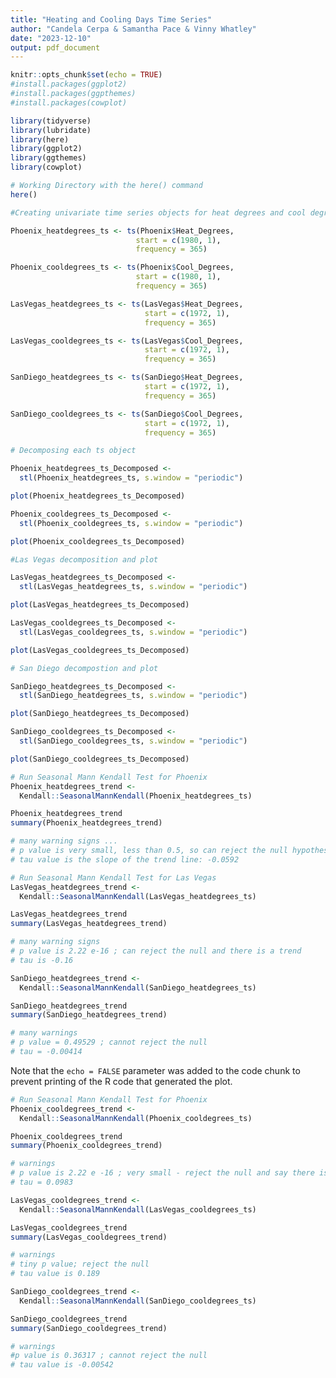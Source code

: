 ```yaml
---
title: "Heating and Cooling Days Time Series"
author: "Candela Cerpa & Samantha Pace & Vinny Whatley"
date: "2023-12-10"
output: pdf_document
---
```


```r
knitr::opts_chunk$set(echo = TRUE)
#install.packages(ggplot2)
#install.packages(ggpthemes)
#install.packages(cowplot)

library(tidyverse)
library(lubridate)
library(here)
library(ggplot2)
library(ggthemes)
library(cowplot)

# Working Directory with the here() command
here()
```



```r
#Creating univariate time series objects for heat degrees and cool degrees for each major city

Phoenix_heatdegrees_ts <- ts(Phoenix$Heat_Degrees, 
                            start = c(1980, 1),
                            frequency = 365)

Phoenix_cooldegrees_ts <- ts(Phoenix$Cool_Degrees, 
                            start = c(1980, 1),
                            frequency = 365)

LasVegas_heatdegrees_ts <- ts(LasVegas$Heat_Degrees,
                              start = c(1972, 1),
                              frequency = 365)

LasVegas_cooldegrees_ts <- ts(LasVegas$Cool_Degrees,
                              start = c(1972, 1),
                              frequency = 365)

SanDiego_heatdegrees_ts <- ts(SanDiego$Heat_Degrees,
                              start = c(1972, 1),
                              frequency = 365)

SanDiego_cooldegrees_ts <- ts(SanDiego$Cool_Degrees,
                              start = c(1972, 1),
                              frequency = 365)

```



```r
# Decomposing each ts object

Phoenix_heatdegrees_ts_Decomposed <-
  stl(Phoenix_heatdegrees_ts, s.window = "periodic")

plot(Phoenix_heatdegrees_ts_Decomposed)

Phoenix_cooldegrees_ts_Decomposed <-
  stl(Phoenix_cooldegrees_ts, s.window = "periodic")

plot(Phoenix_cooldegrees_ts_Decomposed)

#Las Vegas decomposition and plot

LasVegas_heatdegrees_ts_Decomposed <-
  stl(LasVegas_heatdegrees_ts, s.window = "periodic")

plot(LasVegas_heatdegrees_ts_Decomposed)

LasVegas_cooldegrees_ts_Decomposed <-
  stl(LasVegas_cooldegrees_ts, s.window = "periodic")

plot(LasVegas_cooldegrees_ts_Decomposed)

# San Diego decompostion and plot

SanDiego_heatdegrees_ts_Decomposed <-
  stl(SanDiego_heatdegrees_ts, s.window = "periodic")

plot(SanDiego_heatdegrees_ts_Decomposed)

SanDiego_cooldegrees_ts_Decomposed <-
  stl(SanDiego_cooldegrees_ts, s.window = "periodic")

plot(SanDiego_cooldegrees_ts_Decomposed)

```
```r

# Run Seasonal Mann Kendall Test for Phoenix
Phoenix_heatdegrees_trend <-
  Kendall::SeasonalMannKendall(Phoenix_heatdegrees_ts)

Phoenix_heatdegrees_trend
summary(Phoenix_heatdegrees_trend)

# many warning signs ...
# p value is very small, less than 0.5, so can reject the null hypothesis which is that the data is stationary
# tau value is the slope of the trend line: -0.0592

# Run Seasonal Mann Kendall Test for Las Vegas
LasVegas_heatdegrees_trend <-
  Kendall::SeasonalMannKendall(LasVegas_heatdegrees_ts)

LasVegas_heatdegrees_trend
summary(LasVegas_heatdegrees_trend)

# many warning signs
# p value is 2.22 e-16 ; can reject the null and there is a trend
# tau is -0.16

SanDiego_heatdegrees_trend <-
  Kendall::SeasonalMannKendall(SanDiego_heatdegrees_ts)

SanDiego_heatdegrees_trend
summary(SanDiego_heatdegrees_trend)

# many warnings
# p value = 0.49529 ; cannot reject the null
# tau = -0.00414
```

Note that the `echo = FALSE` parameter was added to the code chunk to prevent printing of the R code that generated the plot.

```r
# Run Seasonal Mann Kendall Test for Phoenix
Phoenix_cooldegrees_trend <-
  Kendall::SeasonalMannKendall(Phoenix_cooldegrees_ts)

Phoenix_cooldegrees_trend
summary(Phoenix_cooldegrees_trend)

# warnings
# p value is 2.22 e -16 ; very small - reject the null and say there is a trend
# tau = 0.0983

LasVegas_cooldegrees_trend <-
  Kendall::SeasonalMannKendall(LasVegas_cooldegrees_ts)

LasVegas_cooldegrees_trend
summary(LasVegas_cooldegrees_trend)

# warnings
# tiny p value; reject the null
# tau value is 0.189

SanDiego_cooldegrees_trend <-
  Kendall::SeasonalMannKendall(SanDiego_cooldegrees_ts)

SanDiego_cooldegrees_trend
summary(SanDiego_cooldegrees_trend)

# warnings
#p value is 0.36317 ; cannot reject the null
# tau value is -0.00542
```

